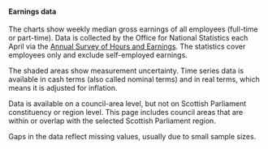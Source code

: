 #### **Earnings data**

The charts show weekly median gross earnings of all employees (full-time or part-time). Data is collected by the Office for National Statistics each April via the [Annual Survey of Hours and Earnings](https://www.ons.gov.uk/employmentandlabourmarket/peopleinwork/earningsandworkinghours/bulletins/annualsurveyofhoursandearnings/latest). The statistics cover employees only and exclude self-employed earnings.

The shaded areas show measurement uncertainty. Time series data is available in cash terms (also called nominal terms) and in real terms, which means it is adjusted for inflation.

Data is available on a council-area level, but not on Scottish Parliament constituency or region level. This page includes council areas that are within or overlap with the selected Scottish Parliament region.

Gaps in the data reflect missing values, usually due to small sample sizes.